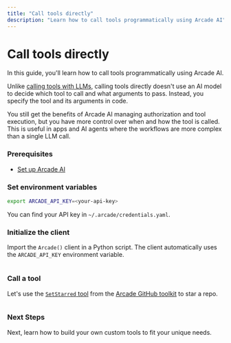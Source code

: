 ```yaml
---
title: "Call tools directly"
description: "Learn how to call tools programmatically using Arcade AI"
---
```



# Call tools directly

In this guide, you'll learn how to call tools programmatically using Arcade AI.

Unlike [calling tools with LLMs](/home/use-tools/call-tools-with-llms), calling tools directly doesn't use an AI model to decide which tool to call and what arguments to pass. Instead, you specify the tool and its arguments in code.

You still get the benefits of Arcade AI managing authorization and tool execution, but you have more control over when and how the tool is called. This is useful in apps and AI agents where the workflows are more complex than a single LLM call.

<Steps>

### Prerequisites

- [Set up Arcade AI](/home/quickstart)

### Set environment variables

```bash
export ARCADE_API_KEY=<your-api-key>
```

You can find your API key in `~/.arcade/credentials.yaml`.

### Initialize the client

Import the `Arcade()` client in a Python script. The client automatically uses the `ARCADE_API_KEY` environment variable.

```python file=<rootDir>/examples/code/home/use-tools/call-tools-directly/github_star_directly.py#L1-L3

```

### Call a tool

Let's use the [`SetStarred` tool](/integrations/toolkits/Github/github#setstarred) from the [Arcade GitHub toolkit](/integrations/toolkits/Github/github) to star a repo.

```python file=<rootDir>/examples/code/home/use-tools/call-tools-directly/github_star_directly.py#L5-L11

```

</Steps>

### Next Steps

Next, learn how to build your own custom tools to fit your unique needs.
